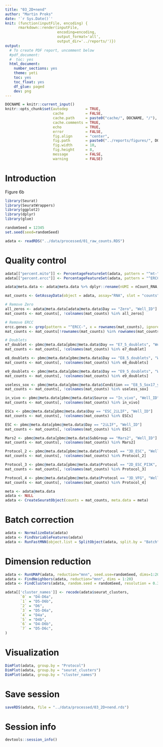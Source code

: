 ```yaml
---
title: "03_2D+nend"
author: "Martin Proks"
date: '`r Sys.Date()`'
knit: (function(inputFile, encoding) { 
      rmarkdown::render(inputFile,
                        encoding=encoding,
                        output_format='all',
                        output_dir='../reports/')})
output:
  # To create PDF report, uncomment below
  #pdf_document:
  #  toc: yes
  html_document:
    number_sections: yes
    theme: yeti
    toc: yes
    toc_float: yes
    df_glue: paged
    dev: png
---
```


```r
DOCNAME = knitr::current_input()
knitr::opts_chunk$set(autodep        = TRUE,
                      cache          = FALSE,
                      cache.path     = paste0("cache/", DOCNAME, "/"),
                      cache.comments = TRUE,
                      echo           = TRUE,
                      error          = FALSE,
                      fig.align      = "center",
                      fig.path       = paste0("../reports/figures/", DOCNAME, "/"),
                      fig.width      = 10,
                      fig.height     = 8,
                      message        = FALSE,
                      warning        = FALSE)
```

# Introduction

Figure 6b

```r
library(Seurat)
library(SeuratWrappers)
library(ggplot2)
library(dplyr)
library(glue)

randomSeed = 12345
set.seed(seed=randomSeed)
```

```r
adata <- readRDS("../data/processed/01_raw_counts.RDS")
```

# Quality control

```r
adata[["percent.mito"]] <- PercentageFeatureSet(adata, pattern = "^mt-")
adata[["percent.ercc"]] <- PercentageFeatureSet(adata, pattern = "^ERCC-")

adata@meta.data <- adata@meta.data %>% dplyr::rename(nUMI = nCount_RNA, nGene = nFeature_RNA)
```

```r
mat_counts <- GetAssayData(object = adata, assay="RNA", slot = "counts") %>% as.matrix

# Remove Zero
all_zeros <- adata@meta.data[adata@meta.data$Day == "Zero", "Well_ID"]
mat_counts <- mat_counts[, !colnames(mat_counts) %in% all_zeros]

# Remove ERCC
ercc.genes <- grep(pattern = "^ERCC-", x = rownames(mat_counts), ignore.case = TRUE)
mat_counts <- mat_counts[!rownames(mat_counts) %in% rownames(mat_counts)[ercc.genes], ]

# Doublets
e7_doublet <- pbmc@meta.data[pbmc@meta.data$Day == "E7_5_doublets", "Well_ID"]
mat_counts <- mat_counts[, !colnames(mat_counts) %in% e7_doublet]

e8_doublets <- pbmc@meta.data[pbmc@meta.data$Day == "E8_5_doublets", "Well_ID"]
mat_counts <- mat_counts[, !colnames(mat_counts) %in% e8_doublets]

e9_doublets <- pbmc@meta.data[pbmc@meta.data$Day == "E9_5_doublets", "Well_ID"]
mat_counts <- mat_counts[, !colnames(mat_counts) %in% e9_doublets]

useless_sox <- pbmc@meta.data[pbmc@meta.data$Condition == "E8_5_Sox17_y_0726", "Well_ID"]
mat_counts <- mat_counts[, !colnames(mat_counts) %in% useless_sox]

in_vivo <- pbmc@meta.data[pbmc@meta.data$Source == "In_vivo", "Well_ID"]
mat_counts <- mat_counts[, !colnames(mat_counts) %in% in_vivo]

ESCs <- pbmc@meta.data[pbmc@meta.data$Day == "ESC_2iLIF", "Well_ID"]
mat_counts <- mat_counts[, !colnames(mat_counts) %in% ESCs]

ESC <- pbmc@meta.data[pbmc@meta.data$Day == "2iLIF", "Well_ID"]
mat_counts <- mat_counts[, !colnames(mat_counts) %in% ESC]

Mars2 <- pbmc@meta.data[pbmc@meta.data$SubGroup == "Mars2", "Well_ID"]
mat_counts <- mat_counts[, !colnames(mat_counts) %in% Mars2]

Protocol_2 <- pbmc@meta.data[pbmc@meta.data$Protocol == "3D_ESC", "Well_ID"]
mat_counts <- mat_counts[, !colnames(mat_counts) %in% Protocol_2]

Protocol_3 <- pbmc@meta.data[pbmc@meta.data$Protocol == "2D_ESC_PI3K", "Well_ID"]
mat_counts <- mat_counts[, !colnames(mat_counts) %in% Protocol_3]

Protocol_4 <- pbmc@meta.data[pbmc@meta.data$Protocol == "3D_VFG", "Well_ID"]
mat_counts <- mat_counts[, !colnames(mat_counts) %in% Protocol_4]
```

```r
meta <- adata@meta.data
adata <- NULL
adata <- CreateSeuratObject(counts = mat_counts, meta.data = meta)
```

# Batch correction

```r
adata <- NormalizeData(adata)
adata <- FindVariableFeatures(adata)
adata <- RunFastMNN(object.list = SplitObject(adata, split.by = "Batch"))
```

# Dimension reduction

```r
adata <- RunUMAP(adata, reduction="mnn", seed.use=randomSeed, dims=1:20)
adata <- FindNeighbors(adata, reduction="mnn", dims = 1:20)
adata <- FindClusters(adata, random.seed = randomSeed, resolution = 0.3)
```

```r
adata[['cluster_names']] <- recode(adata$seurat_clusters, 
       `0` = "D4-D6a",
       `1` = "D5-D6b",
       `2` = "D6",
       `3` = "D5-D6a",
       `4` = "D4a",
       `5` = "D4b",
       `6` = "D4-D6b",
       `7` = "D5-D6c",
)
```

# Visualization

```r
DimPlot(adata, group.by = "Protocol")
DimPlot(adata, group.by = "seurat_clusters")
DimPlot(adata, group.by = "cluster_names")
```

# Save session

```r
saveRDS(adata, file = "../data/processed/03_2D+nend.rds")
```

# Session info

```r
devtools::session_info()
```
